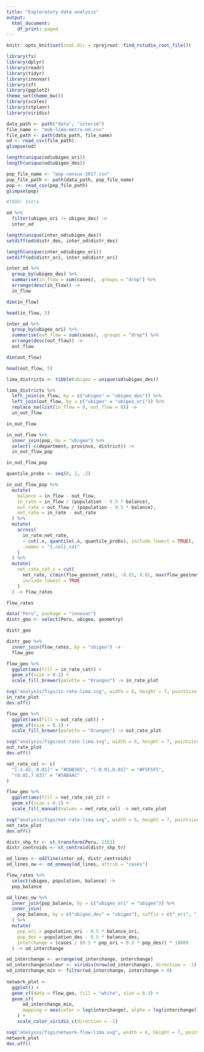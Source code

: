 ```yaml
---
title: "Exploratory data analysis"
output:
  html_document:
    df_print: paged
---
```


```r
knitr::opts_knit$set(root.dir = rprojroot::find_rstudio_root_file())
```


```r
library(fs)
library(dplyr)
library(readr)
library(tidyr)
library(innovar)
library(sf)
library(ggplot2)
theme_set(theme_bw())
library(scales)
library(stplanr)
library(viridis)
```

```r
data_path <- path("data", "interim")
file_name <- "mob-lima-metro-od.csv"
file_path <- path(data_path, file_name)
od <- read_csv(file_path)
glimpse(od)
```
```r
length(unique(od$ubigeo_ori))
length(unique(od$ubigeo_des))
```

```r
pop_file_name <- "pop-census-2017.csv"
pop_file_path <- path(data_path, pop_file_name)
pop <- read_csv(pop_file_path)
glimpse(pop)
```

```r
#TODO: Intra
```

```r
od %>% 
  filter(ubigeo_ori != ubigeo_des) ->
  inter_od
```

```r
length(unique(inter_od$ubigeo_des))
setdiff(od$distr_des, inter_od$distr_des)
```

```r
length(unique(inter_od$ubigeo_ori))
setdiff(od$distr_ori, inter_od$distr_ori)
```

```r
inter_od %>% 
  group_by(ubigeo_des) %>% 
  summarise(in_flow = sum(cases), .groups = "drop") %>% 
  arrange(desc(in_flow)) ->
  in_flow
```

```r
dim(in_flow)
```

```r
head(in_flow, 5)
```

```r
inter_od %>% 
  group_by(ubigeo_ori) %>% 
  summarise(out_flow = sum(cases), .groups = "drop") %>% 
  arrange(desc(out_flow)) ->
  out_flow
```

```r
dim(out_flow)
```

```r
head(out_flow, 5)
```

```r
lima_districts <- tibble(ubigeo = unique(od$ubigeo_des))
```

```r
lima_districts %>% 
  left_join(in_flow, by = c("ubigeo" = "ubigeo_des")) %>% 
  left_join(out_flow, by = c("ubigeo" = "ubigeo_ori")) %>% 
  replace_na(list(in_flow = 0, out_flow = 0)) ->
  in_out_flow
```

```r
in_out_flow
```

```r
in_out_flow %>% 
  inner_join(pop, by = "ubigeo") %>% 
  select(-c(department, province, district)) -> 
  in_out_flow_pop
```

```r
in_out_flow_pop
```

```r
quantile_probs <- seq(0, 1, .2)

in_out_flow_pop %>% 
  mutate(
    balance = in_flow - out_flow,
    in_rate = in_flow / (population - 0.5 * balance),
    out_rate = out_flow / (population - 0.5 * balance),
    net_rate = in_rate - out_rate
  ) %>% 
  mutate(
    across(
      in_rate:net_rate,
      ~ cut(.x, quantile(.x, quantile_probs), include.lowest = TRUE),
      .names = "{.col}_cat"
    )
  ) %>% 
  mutate(
    net_rate_cat_z = cut(
      net_rate, c(min(flow_geo$net_rate), -0.01, 0.01, max(flow_geo$net_rate)),
      include.lowest = TRUE
    )
  ) -> flow_rates
```

```r
flow_rates
```

```r
data("Peru", package = "innovar")
distr_geo <- select(Peru, ubigeo, geometry)
```

```r
distr_geo
```

```r
distr_geo %>% 
  inner_join(flow_rates, by = "ubigeo") ->
  flow_geo
```

```r
flow_geo %>% 
  ggplot(aes(fill = in_rate_cat)) + 
  geom_sf(size = 0.1) +
  scale_fill_brewer(palette = "Oranges") -> in_rate_plot
```

```r
svg("analysis/figs/in-rate-lima.svg", width = 6, height = 7, pointsize = 12)
in_rate_plot
dev.off()
```

```r
flow_geo %>% 
  ggplot(aes(fill = out_rate_cat)) + 
  geom_sf(size = 0.1) +
  scale_fill_brewer(palette = "Oranges") -> out_rate_plot
```

```r
svg("analysis/figs/out-rate-lima.svg", width = 6, height = 7, pointsize = 12)
out_rate_plot
dev.off()
```

```r
net_rate_col <- c(
  "[-2.42,-0.01]" = "#D8B365", "(-0.01,0.01]" = "#F5F5F5", 
  "(0.01,7.63]" = "#5AB4AC"
)

flow_geo %>% 
  ggplot(aes(fill = net_rate_cat_z)) + 
  geom_sf(size = 0.1) +
  scale_fill_manual(values = net_rate_col) -> net_rate_plot
```

```r
svg("analysis/figs/net-rate-lima.svg", width = 6, height = 7, pointsize = 12)
net_rate_plot
dev.off()
```


```r
distr_shp_tr <- st_transform(Peru, 2163)
distr_centroids <- st_centroid(distr_shp_tr)
```

```r
od_lines <- od2line(inter_od, distr_centroids)
od_lines_ow <- od_oneway(od_lines, attrib = "cases")
```

```r
flow_rates %>% 
  select(ubigeo, population, balance) ->
  pop_balance

od_lines_ow %>% 
  inner_join(pop_balance, by = c("ubigeo_ori" = "ubigeo")) %>% 
  inner_join(
    pop_balance, by = c("ubigeo_des" = "ubigeo"), suffix = c("_ori", "_des")
  ) %>% 
  mutate(
    pop_ori = population_ori - 0.5 * balance_ori,
    pop_des = population_des - 0.5 * balance_des,
    interchange = (cases / (0.5 * pop_ori + 0.5 * pop_des)) * 10000
  ) -> od_interchange
```

```r
od_interchange <- arrange(od_interchange, interchange)
od_interchange$colour <- viridis(nrow(od_interchange), direction = -1)
od_interchange_min <- filter(od_interchange, interchange > 0)
  
network_plot <- 
  ggplot() +
  geom_sf(data = flow_geo, fill = "white", size = 0.3) +
  geom_sf(
      od_interchange_min, 
      mapping = aes(color = log(interchange), alpha = log(interchange))
    ) +
    scale_color_viridis_c(direction = -1)
```

```r
svg("analysis/figs/network-flow-lima.svg", width = 6, height = 7, pointsize = 12)
network_plot
dev.off()
```



